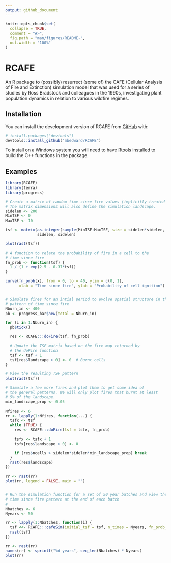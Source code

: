 ```yaml
---
output: github_document
---
```


<!-- README.md is generated from README.Rmd. Please edit that file -->

```r
knitr::opts_chunk$set(
  collapse = TRUE,
  comment = "#>",
  fig.path = "man/figures/README-",
  out.width = "100%"
)
```

# RCAFE

<!-- badges: start -->
<!-- badges: end -->

An R package to (possibly) resurrect (some of) the CAFE (Cellular Analysis of Fire and Extinction) simulation model that was used for a series of studies by Ross Bradstock and colleagues in the 1990s, investigating plant population dynamics in relation to various wildfire regimes.

## Installation

You can install the development version of RCAFE from [GitHub](https://github.com/) with:

``` r
# install.packages("devtools")
devtools::install_github("mbedward/RCAFE")
```

To install on a Windows system you will need to have [Rtools](https://cran.r-project.org/bin/windows/Rtools/) installed to build the C++ functions in the package.

## Examples

```r
library(RCAFE)
library(terra)
library(progress)

# Create a matrix of random time since fire values (implicitly treated as years).
# The matrix dimensions will also define the simulation landscape.
sidelen <- 200
MinTSF <- 0
MaxTSF <- 10

tsf <- matrix(as.integer(sample(MinTSF:MaxTSF, size = sidelen*sidelen, replace = TRUE)), 
              sidelen, sidelen)

plot(rast(tsf))

# A function to relate the probability of fire in a cell to the
# time since fire
fn_prob <- function(tsf) {
  1 / (1 + exp(2.5 - 0.37*tsf))
}

curve(fn_prob(x), from = 0, to = 40, ylim = c(0, 1), 
      xlab = "Time since fire", ylab = "Probability of cell ignition")


# Simulate fires for an intial period to evolve spatial structure in the 
# pattern of time since fire
Nburn_in <- 400
pb <- progress_bar$new(total = Nburn_in)

for (i in 1:Nburn_in) {
  pb$tick()

  res <- RCAFE:::doFire(tsf, fn_prob)

  # Update the TSF matrix based on the fire map returned by
  # the doFire function
  tsf <- tsf + 1
  tsf[res$landscape > 0] <- 0  # Burnt cells
}

# View the resulting TSF pattern
plot(rast(tsf))

# Simulate a few more fires and plot them to get some idea of
# the general patterns. We will only plot fires that burnt at least
# 5% of the landscape.
min_landscape_prop <- 0.05

Nfires <- 6
rr <- lapply(1:Nfires, function(...) {
  tsfx <- tsf
  while (TRUE) {
    res <- RCAFE:::doFire(tsf = tsfx, fn_prob)

    tsfx <- tsfx + 1
    tsfx[res$landscape > 0] <- 0

    if (res$ncells > sidelen*sidelen*min_landscape_prop) break
  }
  rast(res$landscape)
})

rr <- rast(rr)
plot(rr, legend = FALSE, main = "")


# Run the simulation function for a set of 50 year batches and view the
# time since fire pattern at the end of each batch
#
Nbatches <- 6
Nyears <- 50

rr <- lapply(1:Nbatches, function(i) {
  tsf <<- RCAFE:::cafeSim(initial_tsf = tsf, n_times = Nyears, fn_prob_tsf = fn_prob)
  rast(tsf)
})

rr <- rast(rr)
names(rr) <- sprintf("%d years", seq_len(Nbatches) * Nyears)
plot(rr)

```


